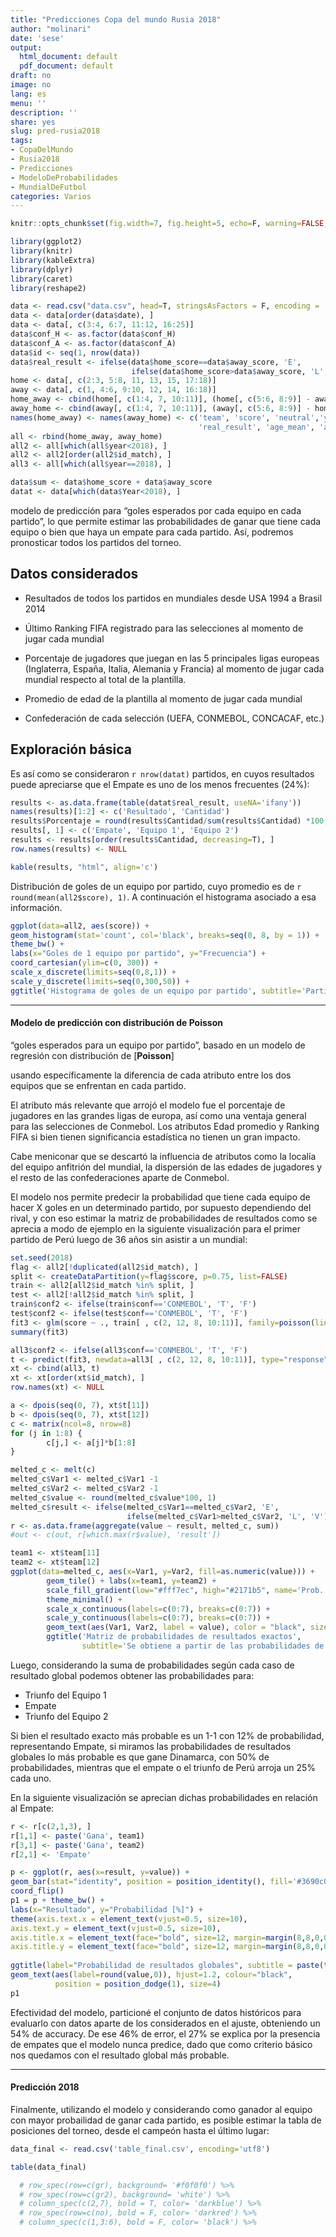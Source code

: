 ```yaml
---
title: "Predicciones Copa del mundo Rusia 2018"
author: "molinari"
date: 'sese'
output:
  html_document: default
  pdf_document: default
draft: no
image: no
lang: es
menu: ''
description: ''
share: yes
slug: pred-rusia2018
tags:
- CopaDelMundo
- Rusia2018
- Predicciones
- ModeloDeProbabilidades
- MundialDeFutbol
categories: Varios
---
```



```r
knitr::opts_chunk$set(fig.width=7, fig.height=5, echo=F, warning=FALSE, message=FALSE)
```

```r
library(ggplot2)
library(knitr)
library(kableExtra)
library(dplyr)
library(caret)
library(reshape2)
```

```r
data <- read.csv("data.csv", head=T, stringsAsFactors = F, encoding = 'UTF-8')
data <- data[order(data$date), ]
data <- data[, c(3:4, 6:7, 11:12, 16:25)]
data$conf_H <- as.factor(data$conf_H)
data$conf_A <- as.factor(data$conf_A)
data$id <- seq(1, nrow(data))
data$real_result <- ifelse(data$home_score==data$away_score, 'E', 
                           ifelse(data$home_score>data$away_score, 'L', 'V'))
home <- data[, c(2:3, 5:8, 11, 13, 15, 17:18)]
away <- data[, c(1, 4:6, 9:10, 12, 14, 16:18)]
home_away <- cbind(home[, c(1:4, 7, 10:11)], (home[, c(5:6, 8:9)] - away[, c(5:6, 8:9)]) )
away_home <- cbind(away[, c(1:4, 7, 10:11)], (away[, c(5:6, 8:9)] - home[, c(5:6, 8:9)]) )
names(home_away) <- names(away_home) <- c('team', 'score', 'neutral','year', 'conf', 'id_match', 
                                          'real_result', 'age_mean', 'age_sd', 'ext_big5', 'rank')
all <- rbind(home_away, away_home)
all2 <- all[which(all$year<2018), ]
all2 <- all2[order(all2$id_match), ]
all3 <- all[which(all$year==2018), ]

data$sum <- data$home_score + data$away_score
datat <- data[which(data$Year<2018), ]
```

modelo de predicción para "goles esperados por cada equipo en cada partido", lo que permite estimar las probabilidades de ganar que tiene cada equipo o bien que haya un empate para cada partido. Así, podremos pronosticar todos los partidos del torneo.


## Datos considerados

* Resultados de todos los partidos en mundiales desde USA 1994 a Brasil 2014

* Último Ranking FIFA registrado para las selecciones al momento de jugar cada mundial

* Porcentaje de jugadores que juegan en las 5 principales ligas europeas (Inglaterra, España, Italia, Alemania y Francia) al momento de jugar cada mundial respecto al total de la plantilla.

* Promedio de edad de la plantilla al momento de jugar cada mundial

* Confederación de cada selección (UEFA, CONMEBOL, CONCACAF, etc.)

## Exploración básica

Es así como se consideraron `r nrow(datat)` partidos, en cuyos resultados puede apreciarse que el Empate es uno de los menos frecuentes (24%):

```r
results <- as.data.frame(table(datat$real_result, useNA='ifany'))
names(results)[1:2] <- c('Resultado', 'Cantidad')
results$Porcentaje = round(results$Cantidad/sum(results$Cantidad) *100, 1)
results[, 1] <- c('Empate', 'Equipo 1', 'Equipo 2')
results <- results[order(results$Cantidad, decreasing=T), ]
row.names(results) <- NULL

kable(results, "html", align='c')

```

Distribución de goles de un equipo por partido, cuyo promedio es de `r round(mean(all2$score), 1)`. A continuación el histograma asociado a esa información.

```r
ggplot(data=all2, aes(score)) +
geom_histogram(stat='count', col='black', breaks=seq(0, 8, by = 1)) +
theme_bw() +
labs(x="Goles de 1 equipo por partido", y="Frecuencia") +
coord_cartesian(ylim=c(0, 300)) +
scale_x_discrete(limits=seq(0,8,1)) +
scale_y_discrete(limits=seq(0,300,50)) +
ggtitle('Histograma de goles de un equipo por partido', subtitle='Partidos de mundiales entre USA 1994 y Brasil 2014')
```

*** 

#### Modelo de predicción con distribución de Poisson

"goles esperados para un equipo por partido", basado en un modelo de regresión con distribución de [**Poisson**]

usando específicamente la diferencia de cada atributo entre los dos equipos que se enfrentan en cada partido.

El atributo más relevante que arrojó el modelo fue el porcentaje de jugadores en las grandes ligas de europa, así como una ventaja general para las selecciones de Conmebol. Los atributos Edad promedio y Ranking FIFA si bien tienen significancia estadística no tienen un gran impacto.

Cabe meniconar que se descartó la influencia de atributos como la localía del equipo anfitrión del mundial, la dispersión de las edades de jugadores y el resto de las confederaciones aparte de Conmebol.

El modelo nos permite predecir la probabilidad que tiene cada equipo de hacer X goles en un determinado partido, por supuesto dependiendo del rival, y con eso estimar la matriz de probabilidades de resultados como se aprecia a modo de ejemplo en la siguiente visualización para el primer partido de Perú luego de 36 años sin asistir a un mundial:

```r
set.seed(2018)
flag <- all2[!duplicated(all2$id_match), ]
split <- createDataPartition(y=flag$score, p=0.75, list=FALSE)
train <- all2[all2$id_match %in% split, ] 
test <- all2[!all2$id_match %in% split, ] 
train$conf2 <- ifelse(train$conf=='CONMEBOL', 'T', 'F')
test$conf2 <- ifelse(test$conf=='CONMEBOL', 'T', 'F')
fit3 <- glm(score ~ ., train[ , c(2, 12, 8, 10:11)], family=poisson(link=log))
summary(fit3)

all3$conf2 <- ifelse(all3$conf=='CONMEBOL', 'T', 'F')
t <- predict(fit3, newdata=all3[ , c(2, 12, 8, 10:11)], type="response")
xt <- cbind(all3, t)
xt <- xt[order(xt$id_match), ]
row.names(xt) <- NULL

a <- dpois(seq(0, 7), xt$t[11])
b <- dpois(seq(0, 7), xt$t[12])
c <- matrix(ncol=8, nrow=8)
for (j in 1:8) {
        c[j,] <- a[j]*b[1:8]
}

melted_c <- melt(c)
melted_c$Var1 <- melted_c$Var1 -1
melted_c$Var2 <- melted_c$Var2 -1
melted_c$value <- round(melted_c$value*100, 1)
melted_c$result <- ifelse(melted_c$Var1==melted_c$Var2, 'E', 
                          ifelse(melted_c$Var1>melted_c$Var2, 'L', 'V'))
r <- as.data.frame(aggregate(value ~ result, melted_c, sum))
#out <- c(out, r[which.max(r$value), 'result'])

team1 <- xt$team[11]
team2 <- xt$team[12]
ggplot(data=melted_c, aes(x=Var1, y=Var2, fill=as.numeric(value))) + 
        geom_tile() + labs(x=team1, y=team2) +
        scale_fill_gradient(low="#fff7ec", high="#2171b5", name='Prob. [%]') +
        theme_minimal() +
        scale_x_continuous(labels=c(0:7), breaks=c(0:7)) +
        scale_y_continuous(labels=c(0:7), breaks=c(0:7)) +
        geom_text(aes(Var1, Var2, label = value), color = "black", size = 4) + 
        ggtitle('Matriz de probabilidades de resultados exactos', 
                subtitle='Se obtiene a partir de las probabilidades de convertir X goles para cada equipo según modelo')

```

Luego, considerando la suma de probabilidades según cada caso de resultado global podemos obtener las probabilidades para:

* Triunfo del Equipo 1
* Empate
* Triunfo del Equipo 2

Si bien el resultado exacto más probable es un 1-1 con 12% de probabilidad, representando Empate, si miramos las probabilidades de resultados globales lo más probable es que gane Dinamarca, con 50% de probabilidades, mientras que el empate o el triunfo de Perú arroja un 25% cada uno.

En la siguiente visualización se aprecian dichas probabilidades en relación al Empate:

```r
r <- r[c(2,1,3), ]
r[1,1] <- paste('Gana', team1)
r[3,1] <- paste('Gana', team2)
r[2,1] <- 'Empate'

p <- ggplot(r, aes(x=result, y=value)) +
geom_bar(stat="identity", position = position_identity(), fill='#3690c0', alpha=0.6) +
coord_flip()
p1 = p + theme_bw() +
labs(x="Resultado", y="Probabilidad [%]") +
theme(axis.text.x = element_text(vjust=0.5, size=10),
axis.text.y = element_text(vjust=0.5, size=10),
axis.title.x = element_text(face="bold", size=12, margin=margin(8,8,0,0)),
axis.title.y = element_text(face="bold", size=12, margin=margin(8,8,0,0))) +
        
ggtitle(label="Probabilidad de resultados globales", subtitle = paste(team1, "v/s", team2)) +
geom_text(aes(label=round(value,0)), hjust=1.2, colour="black",
          position = position_dodge(1), size=4)
p1

```

Efectividad del modelo, particioné el conjunto de datos históricos para evaluarlo con datos aparte de los considerados en el ajuste, obteniendo un 54% de accuracy. De ese 46% de error, el 27% se explica por la presencia de empates que el modelo nunca predice, dado que como criterio básico nos quedamos con el resultado global más probable.

*** 

#### Predicción 2018

Finalmente, utilizando el modelo y considerando como ganador al equipo con mayor probailidad de ganar cada partido, es posible estimar la tabla de posiciones del torneo, desde el campeón hasta el último lugar:
  
```r
data_final <- read.csv('table_final.csv', encoding='utf8')

table(data_final)

  # row_spec(row=c(gr), background= '#f0f0f0') %>%
  # row_spec(row=c(gr2), background= 'white') %>%
  # column_spec(c(2,7), bold = T, color= 'darkblue') %>%
  # row_spec(row=c(no), bold = F, color= 'darkred') %>%
  # column_spec(c(1,3:6), bold = F, color= 'black') %>%
  

```




